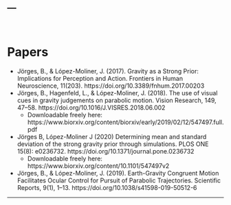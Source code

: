 ---
---

<br>

# Papers

- Jörges, B., & López-Moliner, J. (2017). Gravity as a Strong Prior: Implications for Perception and Action. Frontiers in Human Neuroscience, 11(203). https://doi.org/10.3389/fnhum.2017.00203
- Jörges, B., Hagenfeld, L., & López-Moliner, J. (2018). The use of visual cues in gravity judgements on parabolic motion. Vision Research, 149, 47–58. https://doi.org/10.1016/J.VISRES.2018.06.002
  - Downloadable freely here: https://www.biorxiv.org/content/biorxiv/early/2019/02/12/547497.full.pdf
- Jörges B, López-Moliner J (2020) Determining mean and standard deviation of the strong gravity prior through simulations. PLOS ONE 15(8): e0236732. https://doi.org/10.1371/journal.pone.0236732
  - Downloadable freely here: https://www.biorxiv.org/content/10.1101/547497v2
- Jörges, B., & López-Moliner, J. (2019). Earth-Gravity Congruent Motion Facilitates Ocular Control for Pursuit of Parabolic Trajectories. Scientific Reports, 9(1), 1–13. https://doi.org/10.1038/s41598-019-50512-6


---